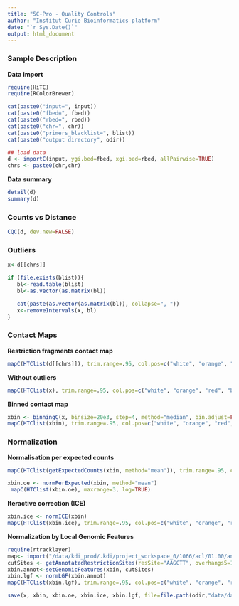 ```yaml
---
title: "5C-Pro - Quality Controls"
author: "Institut Curie Bioinformatics platform"
date: "`r Sys.Date()`"
output: html_document
---
```


### Sample Description
**Data import**

```r
require(HiTC)
require(RColorBrewer)

cat(paste0("input=", input))
cat(paste0("fbed=", fbed))
cat(paste0("rbed=", rbed))
cat(paste0("chr=", chr))
cat(paste0("primers_blacklist=", blist))
cat(paste0("output directory", odir))

## load data                                                      
d <- importC(input, ygi.bed=fbed, xgi.bed=rbed, allPairwise=TRUE)
chrs <- paste0(chr,chr)

```
**Data summary**

```r

detail(d)
summary(d)

``` 

### Counts vs Distance

```r

CQC(d, dev.new=FALSE)

``` 

### Outliers

```r

x<-d[[chrs]]

if (file.exists(blist)){
   bl<-read.table(blist)	
   bl<-as.vector(as.matrix(bl))

   cat(paste(as.vector(as.matrix(bl)), collapse=", "))
   x<-removeIntervals(x, bl)
}

``` 

### Contact Maps

**Restriction fragments contact map**

```r

mapC(HTClist(d[[chrs]]), trim.range=.95, col.pos=c("white", "orange", "red", "black"))

``` 

**Without outliers**

```r

mapC(HTClist(x), trim.range=.95, col.pos=c("white", "orange", "red", "black"))

``` 

**Binned contact map**

```r

xbin <- binningC(x, binsize=20e3, step=4, method="median", bin.adjust=FALSE)
mapC(HTClist(xbin), trim.range=.95, col.pos=c("white", "orange", "red", "black"))

``` 

### Normalization

**Normalisation per expected counts**

```r
mapC(HTClist(getExpectedCounts(xbin, method="mean")), trim.range=.95, col.pos=c("white", "orange", "red", "black"))
```

```r
xbin.oe <- normPerExpected(xbin, method="mean")
 mapC(HTClist(xbin.oe), maxrange=3, log=TRUE)
```


**Iteractive correction (ICE)**

```r
xbin.ice <- normICE(xbin)
mapC(HTClist(xbin.ice), trim.range=.95, col.pos=c("white", "orange", "red", "black"))

```

**Normalization by Local Genomic Features**

```r
require(rtracklayer)
map<- import("/data/kdi_prod/.kdi/project_workspace_0/1066/acl/01.00/annotations/wgEncodeCrgMapabilityAlign100mer.bigWig", format="BigWig")
cutSites <- getAnnotatedRestrictionSites(resSite="AAGCTT", overhangs5=1, chromosomes=chr, genomePack="BSgenome.Mmusculus.UCSC.mm9", wingc=200, mappability=map, winmap=500)
xbin.annot<-setGenomicFeatures(xbin, cutSites)
xbin.lgf <- normLGF(xbin.annot)
mapC(HTClist(xbin.lgf), trim.range=.95, col.pos=c("white", "orange", "red", "black"))

```


```r
save(x, xbin, xbin.oe, xbin.ice, xbin.lgf, file=file.path(odir,"data/data.RData"))
```